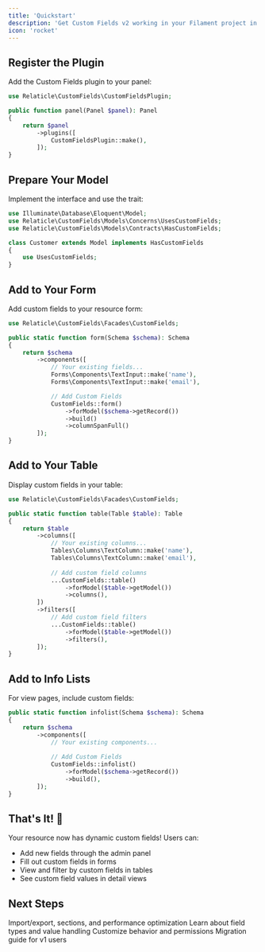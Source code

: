 ```yaml
---
title: 'Quickstart'
description: 'Get Custom Fields v2 working in your Filament project in under 5 minutes'
icon: 'rocket'
---
```


## Register the Plugin

Add the Custom Fields plugin to your panel:

```php
use Relaticle\CustomFields\CustomFieldsPlugin;

public function panel(Panel $panel): Panel
{
    return $panel
        ->plugins([
            CustomFieldsPlugin::make(),
        ]);
}
```

## Prepare Your Model

Implement the interface and use the trait:

```php
use Illuminate\Database\Eloquent\Model;
use Relaticle\CustomFields\Models\Concerns\UsesCustomFields;
use Relaticle\CustomFields\Models\Contracts\HasCustomFields;

class Customer extends Model implements HasCustomFields
{
    use UsesCustomFields;
}
```

## Add to Your Form

Add custom fields to your resource form:

```php
use Relaticle\CustomFields\Facades\CustomFields;

public static function form(Schema $schema): Schema
{
    return $schema
        ->components([
            // Your existing fields...
            Forms\Components\TextInput::make('name'),
            Forms\Components\TextInput::make('email'),

            // Add Custom Fields
            CustomFields::form()
                ->forModel($schema->getRecord())
                ->build()
                ->columnSpanFull()
        ]);
}
```

## Add to Your Table

Display custom fields in your table:

```php
use Relaticle\CustomFields\Facades\CustomFields;

public static function table(Table $table): Table
{
    return $table
        ->columns([
            // Your existing columns...
            Tables\Columns\TextColumn::make('name'),
            Tables\Columns\TextColumn::make('email'),
            
            // Add custom field columns
            ...CustomFields::table()
                ->forModel($table->getModel())
                ->columns(),
        ])
        ->filters([
            // Add custom field filters
            ...CustomFields::table()
                ->forModel($table->getModel())
                ->filters(),
        ]);
}
```

## Add to Info Lists

For view pages, include custom fields:

```php
public static function infolist(Schema $schema): Schema
{
    return $schema
        ->components([
            // Your existing components...
            
            // Add Custom Fields
            CustomFields::infolist()
                ->forModel($schema->getRecord())
                ->build(),
        ]);
}
```

## That's It! 🎉

Your resource now has dynamic custom fields! Users can:
- Add new fields through the admin panel
- Fill out custom fields in forms
- View and filter by custom fields in tables
- See custom field values in detail views

## Next Steps

<CardGroup cols={2}>
  <Card title="Advanced Features" icon="code" href="/v2/essentials/advanced-usage">
    Import/export, sections, and performance optimization
  </Card>
  <Card title="Field Management" icon="list-check" href="/shared/concepts">
    Learn about field types and value handling
  </Card>
  <Card title="Configuration" icon="gear" href="/v2/essentials/configuration">
    Customize behavior and permissions
  </Card>
  <Card title="Upgrade from v1" icon="arrow-up" href="/v2/upgrade">
    Migration guide for v1 users
  </Card>
</CardGroup>